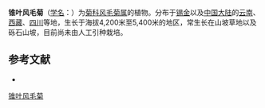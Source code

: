 {{Speciesbox
| name = 锥叶风毛菊
| status = 
| status_system = 
| image =
| genus = Saussurea
| species = wernerioides
| authority = Sch.-Bip. ex Hook. f.
}}

'''锥叶风毛菊'''（[[学名|学名]]：{{lang|la|''Saussurea wernerioides''}}）为[[菊科|菊科]][[风毛菊属|风毛菊属]]的植物。分布于[[锡金|锡金]]以及[[中国大陆|中国大陆]]的[[云南|云南]]、[[西藏|西藏]]、[[四川|四川]]等地，生长于海拔4,200米至5,400米的地区，常生长在山坡草地以及砾石山坡，目前尚未由人工引种栽培。

== 参考文献 ==
<div class="references-small">
* {{cite web| url =http://www.bioinfo.cn/db05/KmzwSpecies.php?action=view&id=5359| title =锥叶风毛菊| work =《中国高等植物数据库全库》| publisher =中国科学院微生物研究所| author =昆明植物研究所| accessdate =2009-02-24| deadurl =yes| archiveurl =https://web.archive.org/web/20160305062518/http://www.bioinfo.cn/db05/KmzwSpecies.php?action=view&id=5359| archivedate =2016-03-05}}
</div>
{{Taxonbar|from=Q15226967}}

[[Category:风毛菊属|锥叶风毛菊]]


{{植物小作品}}